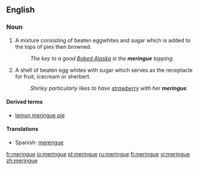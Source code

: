 ==English==

===Noun===
{{en-noun|s|-}}

# A mixture consisting of beaten eggwhites and sugar which is added to the tops of pies then browned.
#: ''The key to a good [[Baked Alaska]] is the '''meringue''' topping.''
# A shell of beaten egg whites with sugar which serves as the receptacle for fruit, icecream or sherbert.
#: ''Shirley particularly likes to have [[strawberry]] with her '''meringue'''.''

====Derived terms====
*[[lemon meringue pie]]

====Translations====
*Spanish: [[merengue]]

[[fr:meringue]]
[[io:meringue]]
[[pl:meringue]]
[[ru:meringue]]
[[fi:meringue]]
[[vi:meringue]]
[[zh:meringue]]